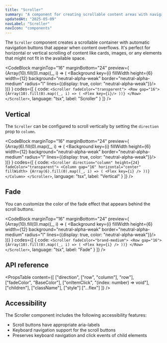 ```yaml
---
title: "Scroller"
summary: "A component for creating scrollable content areas with navigation buttons."
updatedAt: "2025-05-09"
navLabel: "Scroller"
navIcon: "components"
---
```


The `Scroller` component creates a scrollable container with automatic navigation buttons that appear when content overflows. It's perfect for horizontal or vertical scrolling of content like cards, images, or any elements that might not fit in the available space.

<CodeBlock
  marginTop="16"
  marginBottom="24"
  preview={
    <Scroller fadeColor="transparent">
      <Row gap="16">
        {Array(10).fill(0).map((_, i) => (
          <Background
            key={i}
            fillWidth
            height={6}
            width={12}
            background="neutral-alpha-weak"
            border="neutral-alpha-medium" radius="l"
            lines={{display: true, color: "neutral-alpha-weak"}}/>
        ))}
      </Row>
    </Scroller>
  }
  codes={[
    {
      code:
`<Scroller fadeColor="transparent">
    <Row gap="16">
      {Array(10).fill(0).map((_, i) => (
        <Flex key={i}/>
      ))}
    </Row>
</Scroller>`,
      language: "tsx",
      label: "Scroller"
    }
  ]}
/>

## Vertical

The `Scroller` can be configured to scroll vertically by setting the `direction` prop to `column`.

<CodeBlock
  marginTop="16"
  marginBottom="24"
  preview={
    <Scroller direction="column" height={24} fadeColor="transparent">
      <Column gap="16" horizontal="center" fillWidth>
        {Array(6).fill(0).map((_, i) => (
          <Background
            key={i}
            fillWidth
            height={6}
            width={12}
            background="neutral-alpha-weak"
            border="neutral-alpha-medium" radius="l"
            lines={{display: true, color: "neutral-alpha-weak"}}/>
        ))}
      </Column>
    </Scroller>
  }
  codes={[
    {
      code:
`<Scroller direction="column" height={24} fadeColor="transparent">
    <Column gap="16" horizontal="center" fillWidth>
      {Array(6).fill(0).map((_, i) => (
        <Flex key={i} />
      ))}
    </Column>
</Scroller>`,
      language: "tsx",
      label: "Vertical"
    }
  ]}
/>

## Fade

You can customize the color of the fade effect that appears behind the scroll buttons.

<CodeBlock
  marginTop="16"
  marginBottom="24"
  preview={
    <Scroller fadeColor="brand-medium">
      <Row gap="16">
        {Array(10).fill(0).map((_, i) => (
          <Background
            key={i}
            fillWidth
            height={6}
            width={12}
            background="neutral-alpha-weak"
            border="neutral-alpha-medium" radius="l"
            lines={{display: true, color: "neutral-alpha-weak"}}/>
        ))}
      </Row>
    </Scroller>
  }
  codes={[
    {
      code:
`<Scroller fadeColor="brand-medium">
    <Row gap="16">
      {Array(10).fill(0).map((_, i) => (
        <Flex key={i} />
      ))}
    </Row>
</Scroller>`,
      language: "tsx",
      label: "Fade"
    }
  ]}
/>

## API reference

<PropsTable
  content={[
    ["direction", ["row", "column"], "row"],
    ["fadeColor", "BaseColor"],
    ["onItemClick", "(index: number) => void"],
    ["children"],
    ["className"],
    ["style"]
    ["...flex"]
  ]}
/>

## Accessibility

The Scroller component includes the following accessibility features:

- Scroll buttons have appropriate aria-labels
- Keyboard navigation support for the scroll buttons
- Preserves keyboard navigation and click events of child elements